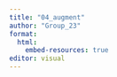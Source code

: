```yaml
---
title: "04_augment"
author: "Group_23"
format:
  html:
    embed-resources: true
editor: visual
---
```

